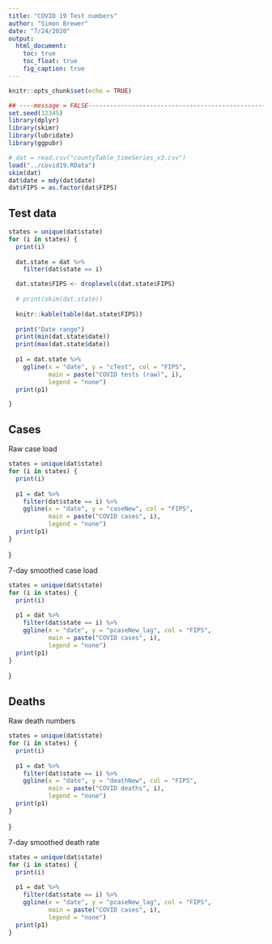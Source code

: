 ```yaml
---
title: "COVID 19 Test numbers"
author: "Simon Brewer"
date: "7/24/2020"
output:
  html_document:
    toc: true
    toc_float: true
    fig_caption: true
---
```


```r
knitr::opts_chunk$set(echo = TRUE)
```

```r
## ----message = FALSE----------------------------------------------------------
set.seed(12345)
library(dplyr)
library(skimr)
library(lubridate)
library(ggpubr)
```

```r
# dat = read.csv("countyTable_timeSeries_v3.csv")
load("../covid19.RData")
skim(dat)
dat$date = mdy(dat$date)
dat$FIPS = as.factor(dat$FIPS)
```

## Test data

```r
states = unique(dat$state)
for (i in states) {
  print(i)
  
  dat.state = dat %>% 
    filter(dat$state == i)

  dat.state$FIPS <- droplevels(dat.state$FIPS)
  
  # print(skim(dat.state))
  
  knitr::kable(table(dat.state$FIPS))
  
  print("Date range")
  print(min(dat.state$date))
  print(max(dat.state$date))
  
  p1 = dat.state %>%
    ggline(x = "date", y = "cTest", col = "FIPS",
           main = paste("COVID tests (raw)", i),
           legend = "none")
  print(p1)

}
```

## Cases

Raw case load
```r
states = unique(dat$state)
for (i in states) {
  print(i)
  
  p1 = dat %>% 
    filter(dat$state == i) %>%
    ggline(x = "date", y = "caseNew", col = "FIPS",
           main = paste("COVID cases", i),
           legend = "none")
  print(p1)
}
```
}

7-day smoothed case load
```r
states = unique(dat$state)
for (i in states) {
  print(i)
  
  p1 = dat %>% 
    filter(dat$state == i) %>%
    ggline(x = "date", y = "pcaseNew_lag", col = "FIPS",
           main = paste("COVID cases", i),
           legend = "none")
  print(p1)
}
```
}

## Deaths

Raw death numbers
```r
states = unique(dat$state)
for (i in states) {
  print(i)
  
  p1 = dat %>% 
    filter(dat$state == i) %>%
    ggline(x = "date", y = "deathNew", col = "FIPS",
           main = paste("COVID deaths", i),
           legend = "none")
  print(p1)
}
```
}

7-day smoothed death rate
```r
states = unique(dat$state)
for (i in states) {
  print(i)
  
  p1 = dat %>% 
    filter(dat$state == i) %>%
    ggline(x = "date", y = "pcaseNew_lag", col = "FIPS",
           main = paste("COVID cases", i),
           legend = "none")
  print(p1)
}
```
